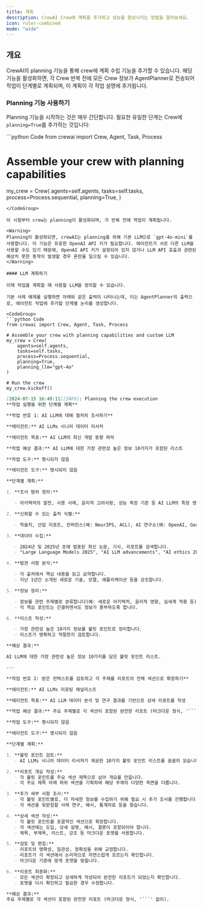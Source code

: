 ```yaml
---
title: 계획
description: CrewAI Crew에 계획을 추가하고 성능을 향상시키는 방법을 알아보세요.
icon: ruler-combined
mode: "wide"
---
```


## 개요

CrewAI의 planning 기능을 통해 crew에 계획 수립 기능을 추가할 수 있습니다. 해당 기능을 활성화하면, 각 Crew 반복 전에 모든 Crew 정보가 AgentPlanner로 전송되어 작업이 단계별로 계획되며, 이 계획이 각 작업 설명에 추가됩니다.

### Planning 기능 사용하기

Planning 기능을 시작하는 것은 매우 간단합니다. 필요한 유일한 단계는 Crew에 `planning=True`를 추가하는 것입니다:

<CodeGroup>
```python Code
from crewai import Crew, Agent, Task, Process

# Assemble your crew with planning capabilities
my_crew = Crew(
    agents=self.agents,
    tasks=self.tasks,
    process=Process.sequential,
    planning=True,
)
```
</CodeGroup>

이 시점부터 crew는 planning이 활성화되며, 각 반복 전에 작업이 계획됩니다.

<Warning>
Planning이 활성화되면, crewAI는 planning을 위해 기본 LLM으로 `gpt-4o-mini`를 사용합니다. 이 기능은 유효한 OpenAI API 키가 필요합니다. 에이전트가 서로 다른 LLM을 사용할 수도 있기 때문에, OpenAI API 키가 설정되어 있지 않거나 LLM API 호출과 관련된 예상치 못한 동작이 발생할 경우 혼란을 일으킬 수 있습니다.
</Warning>

#### LLM 계획하기

이제 작업을 계획할 때 사용할 LLM을 정의할 수 있습니다.

기본 사례 예제를 실행하면 아래와 같은 출력이 나타나는데, 이는 AgentPlanner의 출력으로, 에이전트 작업에 추가할 단계별 논리를 생성합니다.

<CodeGroup>
```python Code
from crewai import Crew, Agent, Task, Process

# Assemble your crew with planning capabilities and custom LLM
my_crew = Crew(
    agents=self.agents,
    tasks=self.tasks,
    process=Process.sequential,
    planning=True,
    planning_llm="gpt-4o"
)

# Run the crew
my_crew.kickoff()
```

```markdown Result
[2024-07-15 16:49:11][INFO]: Planning the crew execution
**작업 실행을 위한 단계별 계획**

**작업 번호 1: AI LLM에 대해 철저히 조사하기**

**에이전트:** AI LLMs 시니어 데이터 리서처

**에이전트 목표:** AI LLM의 최신 개발 동향 파악

**작업 예상 결과:** AI LLM에 대한 가장 관련성 높은 정보 10가지가 포함된 리스트

**작업 도구:** 명시되지 않음

**에이전트 도구:** 명시되지 않음

**단계별 계획:**

1. **조사 범위 정의:**

   - 아키텍처의 발전, 사용 사례, 윤리적 고려사항, 성능 측정 기준 등 AI LLM의 특정 영역을 결정합니다.

2. **신뢰할 수 있는 출처 식별:**

   - 학술지, 산업 리포트, 컨퍼런스(예: NeurIPS, ACL), AI 연구소(예: OpenAI, Google AI), 온라인 데이터베이스(예: IEEE Xplore, arXiv) 등 AI 연구를 위한 평판 좋은 출처를 나열합니다.

3. **데이터 수집:**

   - 2024년 및 2025년 초에 발표된 최신 논문, 기사, 리포트를 검색합니다.
   - "Large Language Models 2025", "AI LLM advancements", "AI ethics 2025"와 같은 키워드를 사용합니다.

4. **발견 사항 분석:**

   - 각 출처에서 핵심 내용을 읽고 요약합니다.
   - 지난 1년간 소개된 새로운 기술, 모델, 애플리케이션 등을 강조합니다.

5. **정보 정리:**

   - 정보를 관련 주제별로 분류합니다(예: 새로운 아키텍처, 윤리적 영향, 실세계 적용 등).
   - 각 핵심 포인트는 간결하면서도 정보가 풍부하도록 합니다.

6. **리스트 작성:**

   - 가장 관련성 높은 10가지 정보를 불릿 포인트로 정리합니다.
   - 리스트가 명확하고 적절한지 검토합니다.

**예상 결과:**

AI LLM에 대한 가장 관련성 높은 정보 10가지를 담은 불릿 포인트 리스트.

---

**작업 번호 2: 받은 컨텍스트를 검토하고 각 주제를 리포트의 전체 섹션으로 확장하기**

**에이전트:** AI LLMs 리포팅 애널리스트

**에이전트 목표:** AI LLM 데이터 분석 및 연구 결과를 기반으로 상세 리포트를 작성

**작업 예상 결과:** 주요 주제별로 각 섹션이 포함된 완전한 리포트 (마크다운 형식, '```' 없이)

**작업 도구:** 명시되지 않음

**에이전트 도구:** 명시되지 않음

**단계별 계획:**

1. **불릿 포인트 검토:**
   - AI LLMs 시니어 데이터 리서처가 제공한 10가지 불릿 포인트 리스트를 꼼꼼히 읽습니다.

2. **리포트 개요 작성:**
   - 각 불릿 포인트를 주요 섹션 제목으로 삼아 개요를 만듭니다.
   - 각 주요 제목 아래 하위 섹션을 기획하여 해당 주제의 다양한 측면을 다룹니다.

3. **추가 세부 사항 조사:**
   - 각 불릿 포인트별로, 더 자세한 정보를 수집하기 위해 필요 시 추가 조사를 진행합니다.
   - 각 섹션을 뒷받침할 사례 연구, 예시, 통계자료 등을 찾습니다.

4. **상세 섹션 작성:**
   - 각 불릿 포인트를 포괄적인 섹션으로 확장합니다.
   - 각 섹션에는 도입, 상세 설명, 예시, 결론이 포함되어야 합니다.
   - 제목, 부제목, 리스트, 강조 등 마크다운 포맷을 사용합니다.

5. **검토 및 편집:**
   - 리포트의 명확성, 일관성, 정확성을 위해 교정합니다.
   - 리포트가 각 섹션에서 논리적으로 자연스럽게 흐르는지 확인합니다.
   - 마크다운 기준에 맞게 포맷을 맞춥니다.

6. **리포트 최종화:**
   - 모든 섹션이 확장되고 상세하게 작성되어 완전한 리포트가 되었는지 확인합니다.
   - 포맷을 다시 확인하고 필요한 경우 수정합니다.

**예상 결과:**
주요 주제별로 각 섹션이 포함된 완전한 리포트 (마크다운 형식, '```' 없이).
```
</CodeGroup>